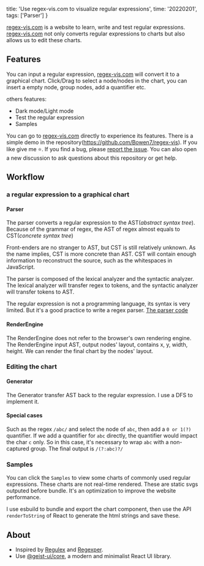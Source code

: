   title: 'Use regex-vis.com to visualize regular expressions',
  time: '20220201',
  tags: ['Parser']
}

[regex-vis.com](https://regex-vis.com) is a website to learn, write and test regular expressions.
[regex-vis.com](https://regex-vis.com) not only converts regular expressions to charts but also allows us to edit these charts.

## Features

You can input a regular expression, [regex-vis.com](https://regex-vis.com) will convert it to a graphical chart.
Click/Drag to select a node/nodes in the chart, you can insert a empty node, group nodes, add a quantifier etc.

others features:

- Dark mode/Light mode
- Test the regular expression
- Samples

You can go to [regex-vis.com](https://regex-vis.com) directly to experience its features.
There is a simple demo in the repository(https://github.com/Bowen7/regex-vis).
If you like give me ⭐.
If you find a bug, please [report the issue](https://github.com/Bowen7/regex-vis/issues).
You can also open a new discussion to ask questions about this repository or get help.

## Workflow

### a regular expression to a graphical chart

#### Parser

The parser converts a regular expression to the AST(_abstract syntax tree_). Because of the grammar of regex, the AST of regex almost equals to CST(_concrete syntax tree_)

Front-enders are no stranger to AST, but CST is still relatively unknown.
As the name implies, CST is more concrete than AST.
CST will contain enough information to reconstruct the source, such as the whitespaces in JavaScript.

The parser is composed of the lexical analyzer and the syntactic analyzer.
The lexical analyzer will transfer regex to tokens, and the syntactic analyzer will transfer tokens to AST.

The regular expression is not a programming language, its syntax is very limited.
But it's a good practice to write a regex parser.
[The parser code](https://github.com/Bowen7/regex-vis/tree/prod/src/parser)

#### RenderEngine

The RenderEngine does not refer to the browser's own rendering engine.
The RenderEngine input AST, output nodes' layout, contains x, y, width, height.
We can render the final chart by the nodes' layout.

### Editing the chart

#### Generator

The Generator transfer AST back to the regular expression. I use a DFS to implement it.

#### Special cases

Such as the regex `/abc/` and select the node of `abc`, then add a `0 or 1(?)` quantifier.
If we add a quantifier for `abc` directly, the quantifier would impact the char `c` only.
So in this case, it's necessary to wrap `abc` with a non-captured group.
The final output is `/(?:abc)?/`

### Samples

You can click the `Samples` to view some charts of commonly used regular expressions.
These charts are not real-time rendered. These are static svgs outputed before bundle.
It's an optimization to improve the website performance.

I use esbuild to bundle and export the chart component, then use the API `renderToString` of React to generate the html strings and save these.

## About

- Inspired by [Regulex](https://jex.im/regulex/) and [Regexper](https://regexper.com/).
- Use [@geist-ui/core](https://github.com/geist-org/geist-ui), a modern and minimalist React UI library.

